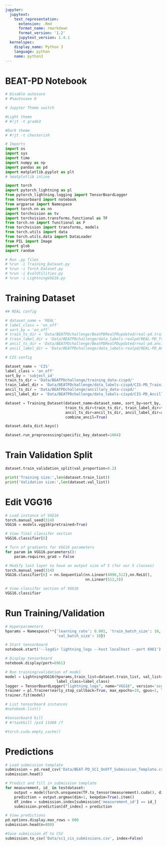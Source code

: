 ```yaml
---
jupyter:
  jupytext:
    text_representation:
      extension: .Rmd
      format_name: rmarkdown
      format_version: '1.2'
      jupytext_version: 1.4.1
  kernelspec:
    display_name: Python 3
    language: python
    name: python3
---
```


# BEAT-PD Notebook

```python
# Disable autosave
# #%autosave 0
```

```python
# Jupyter Theme switch

#Light theme
# #!jt -t grade3

#Dark theme
# #!jt -t chesterish

```

```python
# Imports
import os
import sys
import time
import numpy as np
import pandas as pd
import matplotlib.pyplot as plt
# %matplotlib inline

import torch
import pytorch_lightning as pl
from pytorch_lightning.logging import TensorBoardLogger
from tensorboard import notebook
from argparse import Namespace
import torch.nn as nn
import torchvision as tv
import torchvision.transforms.functional as TF
from torch.nn import functional as F
from torchvision import transforms, models
from torch.utils import data
from torch.utils.data import DataLoader
from PIL import Image
import glob
import random
```

```python
# Run .py files
# %run -i Training_Dataset.py
# %run -i Torch_Dataset.py
# %run -i EvalUtilities.py
# %run -i LightningVGG16.py
```

# Training Dataset

```python
## REAL config

# dataset_name = 'REAL'
# label_class = 'on_off'
# sort_by = 'on_off'
# train_ts_dir = 'Data/BEATPDchallenge/BeatPDRealPDupdated/real-pd.training_data_updated/training_data/'
# train_label_dir = 'Data/BEATPDchallenge/data_labels-realpd/REAL-PD_Training_Data_IDs_Labels.csv'
# ancil_ts_dir = 'Data/BEATPDchallenge/BeatPDRealPDupdated/real-pd.ancillary_data_updated/ancillary_data/'
# ancil_label_dir = 'Data/BEATPDchallenge/data_labels-realpd/REAL-PD_Ancillary_Data_IDs_Labels.csv'
```

```python
# CIS config

dataset_name = 'CIS'
label_class = 'on_off'
sort_by = 'subject_id'
train_ts_dir = 'Data/BEATPDchallenge/training_data-cispd/'
train_label_dir = 'Data/BEATPDchallenge/data_labels-cispd/CIS-PD_Training_Data_IDs_Labels.csv'
ancil_ts_dir = 'Data/BEATPDchallenge/ancillary_data-cispd/'
ancil_label_dir = 'Data/BEATPDchallenge/data_labels-cispd/CIS-PD_Ancillary_Data_IDs_Labels.csv'
```

```python
dataset = Training_Dataset(dataset_name=dataset_name, sort_by=sort_by, label_class = label_class,
                           train_ts_dir=train_ts_dir, train_label_dir=train_label_dir,
                           ancil_ts_dir=ancil_ts_dir, ancil_label_dir=ancil_label_dir,
                           combine_ancil=True)
```

```python
dataset.data_dict.keys()
```

```python
dataset.run_preprocessing(specific_key_dataset=1004)
```

# Train Validation Split

```python
dataset.train_validation_split(val_proportion=0.2)
```

```python
print('Training size:',len(dataset.train_list))
print('Validation size:',len(dataset.val_list))
```

# Edit VGG16

```python
# Load instance of VGG16
torch.manual_seed(314)
VGG16 = models.vgg16(pretrained=True)
```

```python
# View final classifer section
VGG16.classifier[6]
```

```python
# Turn of gradients for VGG16 parameters
for param in VGG16.parameters():
    param.requires_grad = False
```

```python
# Modify last layer to have an output size of 5 (for our 5 classes)
torch.manual_seed(314)
VGG16.classifier[6] = nn.Sequential(nn.Linear(4096,512),nn.ReLU(),
                                    nn.Linear(512,5))
```

```python
# View classifer section of VGG16
VGG16.classifier
```

# Run Training/Validation

```python
# Hyperparameters
hparams = Namespace(**{'learning_rate': 0.001, 'train_batch_size': 10,
                       'val_batch_size': 10})
```

```python
# Start tensorboard
notebook.start('--logdir lightning_logs --host localhost --port 6961')
```

```python
# Display tensorboard
notebook.display(port=6961)
```

```python
# Run training/validation of model
model = LightningVGG16(hparams,train_list=dataset.train_list, val_list=dataset.val_list,
                       label_class=label_class)
logger = TensorBoardLogger("lightning_logs", name="VGG16", version='score tst')
trainer = pl.Trainer(early_stop_callback=True, max_epochs=10, gpus=1, logger=logger)
trainer.fit(model)
```

```python
# List tensorboard instances
#notebook.list()
```

```python
#tensorboard kill
# #!taskkill /pid 11468 /f
```

```python
#torch.cuda.empty_cache()
```

# Predictions

```python
# Load submission template
submission = pd.read_csv('Data/BEAT-PD_SC1_OnOff_Submission_Template.csv')
submission.head()
```

```python
# Predict and fill in submission template
for measurement, id_ in testdataset:
    output = model(torch.unsqueeze(TF.to_tensor(measurement).cuda(), dim=0))
    prediction = output.argmax(dim=1, keepdim=True).item()
    df_index = submission.index[submission['measurement_id'] == id_]
    submission.prediction[df_index] = prediction
```

```python
# View predictions
pd.options.display.max_rows = 800
submission.head(n=800)
```

```python
#Save submission df to CSV
submission.to_csv('Data/sc1_cis_submissions.csv', index=False)
```
